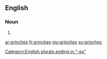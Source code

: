 ==English==

===Noun===
{{head|en|noun plural form}}

# {{plural of|grinch|lang=en}}

[[Category:English plurals ending in "-es"]]

[[ar:grinches]]
[[fr:grinches]]
[[my:grinches]]
[[sv:grinches]]